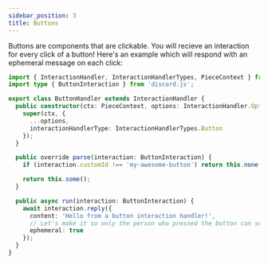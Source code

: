 ```yaml
---
sidebar_position: 3
title: Buttons
---
```


Buttons are components that are clickable. You will recieve an interaction for every click of a button! Here's an
example which will respond with an ephemeral message on each click:

```typescript ts2esm2cjs
import { InteractionHandler, InteractionHandlerTypes, PieceContext } from '@sapphire/framework';
import type { ButtonInteraction } from 'discord.js';

export class ButtonHandler extends InteractionHandler {
  public constructor(ctx: PieceContext, options: InteractionHandler.Options) {
    super(ctx, {
      ...options,
      interactionHandlerType: InteractionHandlerTypes.Button
    });
  }

  public override parse(interaction: ButtonInteraction) {
    if (interaction.customId !== 'my-awesome-button') return this.none();

    return this.some();
  }

  public async run(interaction: ButtonInteraction) {
    await interaction.reply({
      content: 'Hello from a button interaction handler!',
      // Let's make it so only the person who pressed the button can see this message!
      ephemeral: true
    });
  }
}
```
